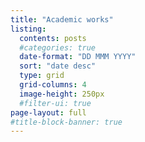 ```yaml
---
title: "Academic works"
listing:
  contents: posts
  #categories: true
  date-format: "DD MMM YYYY"
  sort: "date desc"
  type: grid
  grid-columns: 4
  image-height: 250px
  #filter-ui: true
page-layout: full
#title-block-banner: true
---
```

